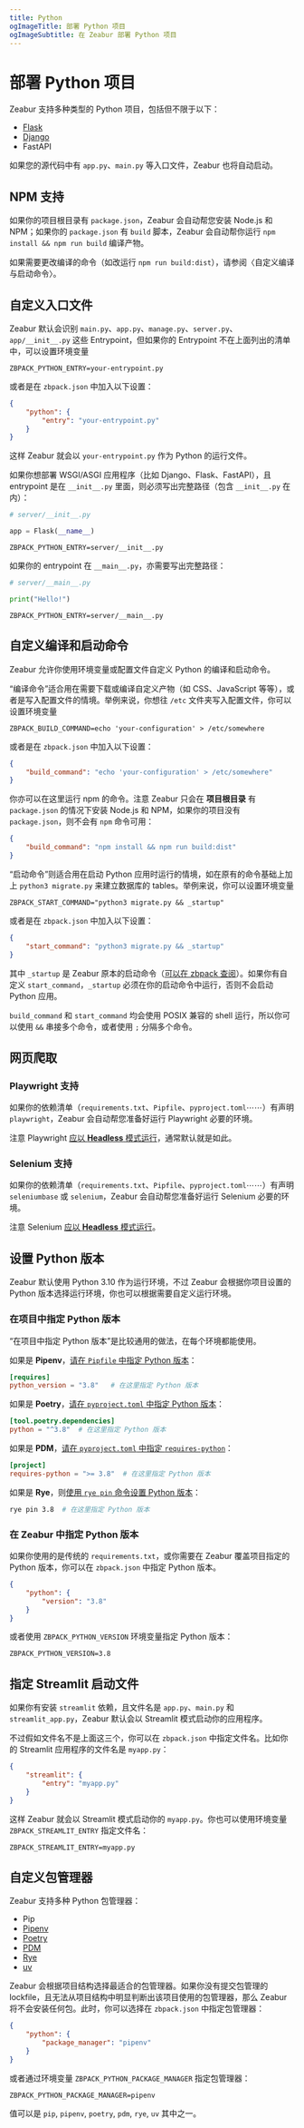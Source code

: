 ```yaml
---
title: Python
ogImageTitle: 部署 Python 项目
ogImageSubtitle: 在 Zeabur 部署 Python 项目
---
```


# 部署 Python 项目

Zeabur 支持多种类型的 Python 项目，包括但不限于以下：

- [Flask](./python/flask)
- [Django](./python/django)
- FastAPI

如果您的源代码中有 `app.py`、`main.py` 等入口文件，Zeabur 也将自动启动。

## NPM 支持

如果你的项目根目录有 `package.json`，Zeabur 会自动帮您安装 Node.js 和 NPM；如果你的 `package.json` 有 `build` 脚本，Zeabur 会自动帮你运行 `npm install && npm run build` 编译产物。

如果需要更改编译的命令（如改运行 `npm run build:dist`），请参阅〈自定义编译与启动命令〉。

## 自定义入口文件

Zeabur 默认会识别 `main.py`、`app.py`、`manage.py`、`server.py`、`app/__init__.py` 这些 Entrypoint，但如果你的 Entrypoint 不在上面列出的清单中，可以设置环境变量

```env
ZBPACK_PYTHON_ENTRY=your-entrypoint.py
```

或者是在 `zbpack.json` 中加入以下设置：

```json
{
    "python": {
        "entry": "your-entrypoint.py"
    }
}
```

这样 Zeabur 就会以 `your-entrypoint.py` 作为 Python 的运行文件。

如果你想部署 WSGI/ASGI 应用程序（比如 Django、Flask、FastAPI），且 entrypoint 是在 `__init__.py` 里面，则必须写出完整路径（包含 `__init__.py` 在内）：

```python
# server/__init__.py

app = Flask(__name__)
```

```env
ZBPACK_PYTHON_ENTRY=server/__init__.py
```

如果你的 entrypoint 在 `__main__.py`，亦需要写出完整路径：

```python
# server/__main__.py

print("Hello!")
```

```env
ZBPACK_PYTHON_ENTRY=server/__main__.py
```

## 自定义编译和启动命令

Zeabur 允许你使用环境变量或配置文件自定义 Python 的编译和启动命令。

“编译命令”适合用在需要下载或编译自定义产物（如 CSS、JavaScript 等等），或者是写入配置文件的情境。举例来说，你想往 `/etc` 文件夹写入配置文件，你可以设置环境变量

```env
ZBPACK_BUILD_COMMAND=echo 'your-configuration' > /etc/somewhere
```

或者是在 `zbpack.json` 中加入以下设置：

```json
{
    "build_command": "echo 'your-configuration' > /etc/somewhere"
}
```

你亦可以在这里运行 npm 的命令。注意 Zeabur 只会在 **项目根目录** 有 `package.json` 的情况下安装 Node.js 和 NPM，如果你的项目没有 `package.json`，则不会有 `npm` 命令可用：

```json
{
    "build_command": "npm install && npm run build:dist"
}
```

“启动命令”则适合用在启动 Python 应用时运行的情境，如在原有的命令基础上加上 `python3 migrate.py` 来建立数据库的 tables。举例来说，你可以设置环境变量

```env
ZBPACK_START_COMMAND="python3 migrate.py && _startup"
```

或者是在 `zbpack.json` 中加入以下设置：

```json
{
    "start_command": "python3 migrate.py && _startup"
}
```

其中 `_startup` 是 Zeabur 原本的启动命令（[可以在 zbpack 查阅](https://github.com/zeabur/zbpack/tree/main/internal/python)）。如果你有自定义 `start_command`，`_startup` 必须在你的启动命令中运行，否则不会启动 Python 应用。

`build_command` 和 `start_command` 均会使用 POSIX 兼容的 shell 运行，所以你可以使用 `&&` 串接多个命令，或者使用 `;` 分隔多个命令。

## 网页爬取

### Playwright 支持

如果你的依赖清单（`requirements.txt`、`Pipfile`、`pyproject.toml`⋯⋯）有声明 `playwright`，Zeabur 会自动帮您准备好运行 Playwright 必要的环境。

注意 Playwright [应以 **Headless** 模式运行](https://playwright.dev/docs/api/class-browsertype#browser-type-launch-option-headless)，通常默认就是如此。

### Selenium 支持

如果你的依赖清单（`requirements.txt`、`Pipfile`、`pyproject.toml`⋯⋯）有声明 `seleniumbase` 或 `selenium`，Zeabur 会自动帮您准备好运行 Selenium 必要的环境。

注意 Selenium [应以 **Headless** 模式运行](https://www.selenium.dev/blog/2023/headless-is-going-away/)。

## 设置 Python 版本

Zeabur 默认使用 Python 3.10 作为运行环境，不过 Zeabur 会根据你项目设置的 Python 版本选择运行环境，你也可以根据需要自定义运行环境。

### 在项目中指定 Python 版本

“在项目中指定 Python 版本”是比较通用的做法，在每个环境都能使用。

如果是 **Pipenv**，[请在 `Pipfile` 中指定 Python 版本](https://pipenv.pypa.io/zh-cn/stable/basics.html#specifying-versions-of-python)：

```toml
[requires]
python_version = "3.8"   # 在这里指定 Python 版本
```

如果是 **Poetry**，[请在 `pyproject.toml` 中指定 Python 版本](https://python-poetry.org/docs/basic-usage#setting-a-python-version)：

```toml
[tool.poetry.dependencies]
python = "^3.8"  # 在这里指定 Python 版本
```

如果是 **PDM**，[请在 `pyproject.toml` 中指定 `requires-python`](https://packaging.python.org/en/latest/guides/writing-pyproject-toml/#python-requires)：

```toml
[project]
requires-python = ">= 3.8"  # 在这里指定 Python 版本
```

如果是 **Rye**，则[使用 `rye pin` 命令设置 Python 版本](https://rye.astral.sh/guide/commands/pin/)：

```bash
rye pin 3.8  # 在这里指定 Python 版本
```

### 在 Zeabur 中指定 Python 版本

如果你使用的是传统的 `requirements.txt`，或你需要在 Zeabur 覆盖项目指定的 Python 版本，你可以在 `zbpack.json` 中指定 Python 版本。

```json
{
    "python": {
        "version": "3.8"
    }
}
```

或者使用 `ZBPACK_PYTHON_VERSION` 环境变量指定 Python 版本：

```env
ZBPACK_PYTHON_VERSION=3.8
```

## 指定 Streamlit 启动文件

如果你有安装 `streamlit` 依赖，且文件名是 `app.py`、`main.py` 和 `streamlit_app.py`，Zeabur 默认会以 Streamlit 模式启动你的应用程序。

不过假如文件名不是上面这三个，你可以在 `zbpack.json` 中指定文件名。比如你的 Streamlit 应用程序的文件名是 `myapp.py`：

```json
{
    "streamlit": {
        "entry": "myapp.py"
    }
}
```

这样 Zeabur 就会以 Streamlit 模式启动你的 `myapp.py`。你也可以使用环境变量 `ZBPACK_STREAMLIT_ENTRY` 指定文件名：

```env
ZBPACK_STREAMLIT_ENTRY=myapp.py
```

## 自定义包管理器

Zeabur 支持多种 Python 包管理器：

- Pip
- [Pipenv](https://pipenv.pypa.io/)
- [Poetry](https://python-poetry.org/)
- [PDM](https://pdm-project.org/)
- [Rye](https://rye.astral.sh/)
- [uv](https://docs.astral.sh/uv/)

Zeabur 会根据项目结构选择最适合的包管理器。如果你没有提交包管理的 lockfile，且无法从项目结构中明显判断出该项目使用的包管理器，那么 Zeabur 将不会安装任何包。此时，你可以选择在 `zbpack.json` 中指定包管理器：

```json
{
    "python": {
        "package_manager": "pipenv"
    }
}
```

或者通过环境变量 `ZBPACK_PYTHON_PACKAGE_MANAGER` 指定包管理器：

```env
ZBPACK_PYTHON_PACKAGE_MANAGER=pipenv
```

值可以是 `pip`, `pipenv`, `poetry`, `pdm`, `rye`, `uv` 其中之一。
